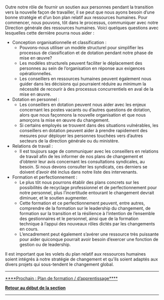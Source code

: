 Outre notre rôle de fournir un soutien aux personnes pendant la transition vers la nouvelle façon de travailler, il se peut que nous ayons besoin d’une bonne stratégie et d’un bon plan relatif aux ressources humaines. Pour commencer, nous pouvons, tôt dans le processus, communiquer avec notre Direction générale des ressources humaines. Voici quelques questions avec lesquelles cette dernière pourra nous aider :

* Conception organisationnelle et classification :
** Pouvons-nous utiliser un modèle structurel pour simplifier les processus de classification et de dotation pendant notre phase de mise en œuvre?
** Les modèles structurels peuvent faciliter le déplacement des personnes au sein de l’organisation en réponse aux exigences opérationnelles.
** Les conseillers en ressources humaines peuvent également nous guider dans les décisions qui pourraient réduire au minimum la nécessité de recourir à des processus concurrentiels en aval de la mise en œuvre.
* Dotation en personnel :
** Les conseillers en dotation peuvent nous aider avec les enjeux concernant les postes vacants ou d’autres questions de dotation, alors que nous façonnons la nouvelle organisation et que nous amorçons la mise en œuvre du changement.
** Si certains employés se trouvent dans des situations vulnérables, les conseillers en dotation peuvent aider à prendre rapidement des mesures pour déployer les personnes touchées vers d’autres secteurs de la direction générale ou du ministère.
* Relations de travail :
** Il est toujours sage de communiquer avec les conseillers en relations de travail afin de les informer de nos plans de changement et d’obtenir leur avis concernant les consultations syndicales, au besoin. Si nous devons consulter les syndicats, ces derniers se doivent d’avoir été inclus dans notre liste des intervenants.
* Formation et perfectionnement :
** Le plus tôt nous pourrons établir des plans concrets sur les possibilités de recyclage professionnel et de perfectionnement pour notre personnel, plus l’incertitude entourant le changement devrait diminuer, et le soutien augmenter.
** Cette formation et ce perfectionnement peuvent, entre autres, comprendre de la formation sur le leadership du changement, de formation sur la transition et la résilience à l’intention de l’ensemble des gestionnaires et le personnel, ainsi que de la formation technique à l’appui des nouveaux rôles dictés par les changements en cours.
** L’encadrement peut également s’avérer une ressource très puissante pour aider quiconque pourrait avoir besoin d’exercer une fonction de gestion ou de leadership.

Il est important que les volets du plan relatif aux ressources humaines soient intégrés à notre stratégie de changement et qu’ils soient adaptés aux divers projets qui sous-tendent le changement global.


-----

[https://articles.alpha.canada.ca/framework-for-leading-change/fr/plan-de-formation-dapprentissage/ ****Prochain : Plan de formation / d’apprentissage****]

[https://articles.alpha.canada.ca/framework-for-leading-change/fr/elaborer-nos-plans/ '''Retour au début de la section''']


-----

